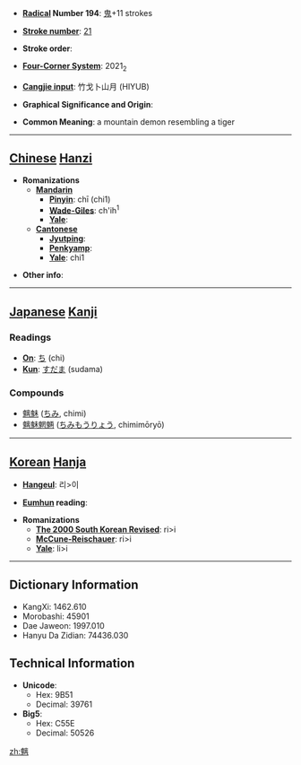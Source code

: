 * '''[[Wiktionary:Chinese radical index| Radical]] Number 194''': [[Wiktionary:Chinese radical index 鬼|鬼]]+11 strokes

* '''[[Wiktionary:Chinese total strokes index|Stroke number]]''': [[Wiktionary:Chinese total strokes index 21|21]]

* '''Stroke order''': 

* '''[[Wiktionary:Chinese four corner index|Four-Corner System]]''': 2021<sub>2</sub>

* '''[[Wiktionary:Chinese Cangjie index|Cangjie input]]''': 竹戈卜山月 (HIYUB)

* '''Graphical Significance and Origin''': 

* '''Common Meaning''': a mountain demon resembling a tiger

----

== [[Chinese]] [[Hanzi]] ==

* '''Romanizations'''
** '''[[Mandarin]]'''
*** '''[[Pinyin]]''': chī (chi1)
*** '''[[Wade-Giles]]''': ch'ih<sup>1</sup>
*** '''[[Yale]]''': 
** '''[[Cantonese]]'''
*** '''[[Jyutping]]''':
*** '''[[Penkyamp]]''': 
*** '''[[Yale]]''': chi1

* '''Other info''': 

----

== [[Japanese]] [[Kanji]] ==

===Readings===
* '''[[On]]''': [[ち]] (chi)
* '''[[Kun]]''': [[すだま]] (sudama)
===Compounds===
*[[魑魅]] ([[ちみ]], chimi)
*[[魑魅魍魎]] ([[ちみもうりょう]], chimimōryō)
----

== [[Korean]] [[Hanja]] ==

* '''[[Hangeul]]''': 리>이

* '''[[Eumhun]] reading''': 

* '''Romanizations'''
** '''[[The 2000 South Korean Revised Romanization|The 2000 South Korean Revised]]''': ri>i
** '''[[McCune-Reischauer]]''': ri>i
** '''[[Yale]]''': li>i

----

== Dictionary Information ==

* KangXi: 1462.610
* Morobashi: 45901
* Dae Jaweon: 1997.010
* Hanyu Da Zidian: 74436.030

== Technical Information ==

* '''Unicode''':
** Hex: 9B51
** Decimal: 39761
* '''Big5''':
** Hex: C55E
** Decimal: 50526

[[zh:魑]]